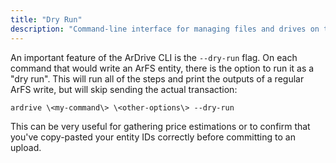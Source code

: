 ```yaml
---
title: "Dry Run"
description: "Command-line interface for managing files and drives on the Ardrive platform"
---
```


An important feature of the ArDrive CLI is the `--dry-run` flag. On each command that would write an ArFS entity, there is the option to run it as a "dry run". This will run all of the steps and print the outputs of a regular ArFS write, but will skip sending the actual transaction:

```shell
ardrive \<my-command\> \<other-options\> --dry-run
```

This can be very useful for gathering price estimations or to confirm that you've copy-pasted your entity IDs correctly before committing to an upload.